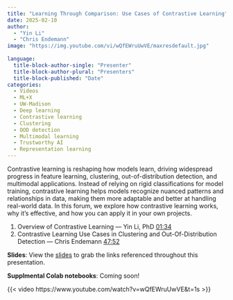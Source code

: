 ```yaml
---
title: "Learning Through Comparison: Use Cases of Contrastive Learning"
date: 2025-02-10
author: 
  - "Yin Li"
  - "Chris Endemann"
image: "https://img.youtube.com/vi/wQfEWruUwVE/maxresdefault.jpg"
  
language: 
  title-block-author-single: "Presenter"
  title-block-author-plural: "Presenters"
  title-block-published: "Date"
categories:
  - Videos
  - ML+X
  - UW-Madison
  - Deep learning
  - Contrastive learning
  - Clustering
  - OOD detection
  - Multimodal learning
  - Trustworthy AI
  - Representation learning
---
```

Contrastive learning is reshaping how models learn, driving widespread progress in feature learning, clustering, out-of-distribution detection, and multimodal applications. Instead of relying on rigid classifications for model training, contrastive learning helps models recognize nuanced patterns and relationships in data, making them more adaptable and better at handling real-world data. In this forum, we explore how contrastive learning works, why it's effective, and how you can apply it in your own projects.

1. Overview of Contrastive Learning — Yin Li, PhD [01:34](https://www.youtube.com/watch?v=wQfEWruUwVE&t=94s){target=_blank}
2. Contrastive Learning Use Cases in Clustering and Out-Of-Distribution Detection — Chris Endemann [47:52](https://www.youtube.com/watch?v=wQfEWruUwVE&t=2872s){target=_blank}

**Slides**: View the [slides](https://docs.google.com/presentation/d/1R4RtFtzYRLrvWfWcXeV688vq0sjikosq7Qw9auOyJ1c/edit?usp=sharing) to grab the links referenced throughout this presentation.

**Supplmental Colab notebooks**: Coming soon!

{{< video https://www.youtube.com/watch?v=wQfEWruUwVE&t=1s >}}

